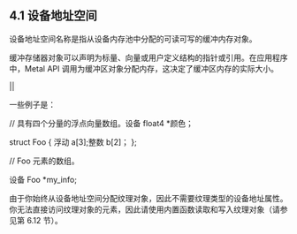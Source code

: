 ## 4.1 设备地址空间

设备地址空间名称是指从设备内存池中分配的可读可写的缓冲内存对象。

缓冲存储器对象可以声明为标量、向量或用户定义结构的指针或引用。在应用程序中，Metal API 调用为缓冲区对象分配内存，这决定了缓冲区内存的实际大小。

||

一些例子是：

// 具有四个分量的浮点向量数组。设备 float4 \*颜色；

struct Foo { 浮动 a[3];整数 b[2]； };

// Foo 元素的数组。

设备 Foo \*my_info;

由于你始终从设备地址空间分配纹理对象，因此不需要纹理类型的设备地址属性。你无法直接访问纹理对象的元素，因此请使用内置函数读取和写入纹理对象（请参见第 6.12 节）。
